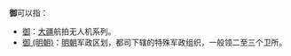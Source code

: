 '''御'''可以指：
*[[御|御]]：[[大疆|大疆]]航拍无人机系列。
*[[御_(明朝)|御 (明朝)]]：[[明朝|明朝]]军政区划，都司下辖的特殊军政组织，一般领二至三个卫所。

{{Disambig|Cat=一字消歧义|Yu御}}